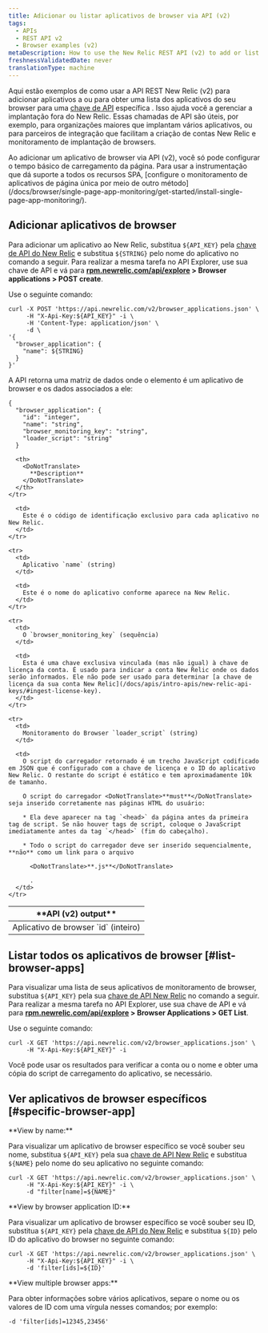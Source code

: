 ```yaml
---
title: Adicionar ou listar aplicativos de browser via API (v2)
tags:
  - APIs
  - REST API v2
  - Browser examples (v2)
metaDescription: How to use the New Relic REST API (v2) to add or list browser apps.
freshnessValidatedDate: never
translationType: machine
---
```


Aqui estão exemplos de como usar a API REST New Relic (v2) para adicionar aplicativos a [<InlinePopover type="browser"/>](/docs/browser/new-relic-browser/welcome-new-relic-browser/new-relic-browser)ou para obter uma lista dos aplicativos do seu browser para uma [chave de API](/docs/apis/rest-api-v2/requirements/api-keys) específica . Isso ajuda você a gerenciar a implantação fora do New Relic. Essas chamadas de API são úteis, por exemplo, para organizações maiores que implantam vários aplicativos, ou para parceiros de integração que facilitam a criação de contas New Relic e monitoramento de implantação de browsers.

<Callout variant="important">
  Ao adicionar um aplicativo de browser via API (v2), você só pode configurar o tempo básico de carregamento da página. Para usar a instrumentação que dá suporte a todos os recursos SPA, [configure o monitoramento de aplicativos de página única por meio de outro método](/docs/browser/single-page-app-monitoring/get-started/install-single-page-app-monitoring/).
</Callout>

## Adicionar aplicativos de browser

Para adicionar um aplicativo ao New Relic, substitua `${API_KEY}` pela [chave de API do New Relic](/docs/apis/rest-api-v2/requirements/api-keys#rest-api-key) e substitua `${STRING}` pelo nome do aplicativo no comando a seguir. Para realizar a mesma tarefa no API Explorer, use sua chave de API e vá para <DoNotTranslate>**[rpm.newrelic.com/api/explore](https://rpm.newrelic.com/api/explore) > Browser applications > POST create**</DoNotTranslate>.

Use o seguinte comando:

```
curl -X POST 'https://api.newrelic.com/v2/browser_applications.json' \
     -H "X-Api-Key:${API_KEY}" -i \
     -H 'Content-Type: application/json' \
     -d \
'{
  "browser_application": {
    "name": ${STRING}
  }
}'
```

A API retorna uma matriz de dados onde o elemento é um aplicativo de browser e os dados associados a ele:

```
{
  "browser_application": {
    "id": "integer",
    "name": "string",
    "browser_monitoring_key": "string",
    "loader_script": "string"
  }
```

<table>
  <thead>
    <tr>
      <th width={250}>
        <DoNotTranslate>
          **API (v2) output**
        </DoNotTranslate>
      </th>

      <th>
        <DoNotTranslate>
          **Description**
        </DoNotTranslate>
      </th>
    </tr>
  </thead>

  <tbody>
    <tr>
      <td>
        Aplicativo de browser `id` (inteiro)
      </td>

      <td>
        Este é o código de identificação exclusivo para cada aplicativo no New Relic.
      </td>
    </tr>

    <tr>
      <td>
        Aplicativo `name` (string)
      </td>

      <td>
        Este é o nome do aplicativo conforme aparece na New Relic.
      </td>
    </tr>

    <tr>
      <td>
        O `browser_monitoring_key` (sequência)
      </td>

      <td>
        Esta é uma chave exclusiva vinculada (mas não igual) à chave de licença da conta. É usado para indicar a conta New Relic onde os dados serão informados. Ele não pode ser usado para determinar [a chave de licença da sua conta New Relic](/docs/apis/intro-apis/new-relic-api-keys/#ingest-license-key).
      </td>
    </tr>

    <tr>
      <td>
        Monitoramento do Browser `loader_script` (string)
      </td>

      <td>
        O script do carregador retornado é um trecho JavaScript codificado em JSON que é configurado com a chave de licença e o ID do aplicativo New Relic. O restante do script é estático e tem aproximadamente 10k de tamanho.

        O script do carregador <DoNotTranslate>**must**</DoNotTranslate> seja inserido corretamente nas páginas HTML do usuário:

        * Ela deve aparecer na tag `<head>` da página antes da primeira tag de script. Se não houver tags de script, coloque o JavaScript imediatamente antes da tag `</head>` (fim do cabeçalho).

        * Todo o script do carregador deve ser inserido sequencialmente, **não** como um link para o arquivo

          <DoNotTranslate>**.js**</DoNotTranslate>

          .
      </td>
    </tr>
  </tbody>
</table>

## Listar todos os aplicativos de browser [#list-browser-apps]

Para visualizar uma lista de seus aplicativos de monitoramento de browser, substitua `${API_KEY}` pela sua [chave de API New Relic](/docs/apis/rest-api-v2/requirements/api-keys#rest-api-key) no comando a seguir. Para realizar a mesma tarefa no API Explorer, use sua chave de API e vá para <DoNotTranslate>**[rpm.newrelic.com/api/explore](https://rpm.newrelic.com/api/explore) > Browser Applications > GET List**</DoNotTranslate>.

Use o seguinte comando:

```
curl -X GET 'https://api.newrelic.com/v2/browser_applications.json' \
     -H "X-Api-Key:${API_KEY}" -i
```

Você pode usar os resultados para verificar a conta ou o nome e obter uma cópia do script de carregamento do aplicativo, se necessário.

## Ver aplicativos de browser específicos [#specific-browser-app]

<DoNotTranslate>
  **View by name:**
</DoNotTranslate>

Para visualizar um aplicativo de browser específico se você souber seu nome, substitua `${API_KEY}` pela sua [chave de API New Relic](/docs/apis/rest-api-v2/requirements/api-keys#rest-api-key) e substitua `${NAME}` pelo nome do seu aplicativo no seguinte comando:

```
curl -X GET 'https://api.newrelic.com/v2/browser_applications.json' \
     -H "X-Api-Key:${API_KEY}" -i \
     -d "filter[name]=${NAME}"
```

<DoNotTranslate>
  **View by browser application ID:**
</DoNotTranslate>

Para visualizar um aplicativo de browser específico se você souber seu ID, substitua `${API_KEY}` pela [chave de API do New Relic](/docs/apis/rest-api-v2/requirements/api-keys#rest-api-key) e substitua `${ID}` pelo ID do aplicativo do browser no seguinte comando:

```
curl -X GET 'https://api.newrelic.com/v2/browser_applications.json' \
     -H "X-Api-Key:${API_KEY}" -i \
     -d 'filter[ids]=${ID}'
```

<DoNotTranslate>
  **View multiple browser apps:**
</DoNotTranslate>

Para obter informações sobre vários aplicativos, separe o nome ou os valores de ID com uma vírgula nesses comandos; por exemplo:

```
-d 'filter[ids]=12345,23456'
```